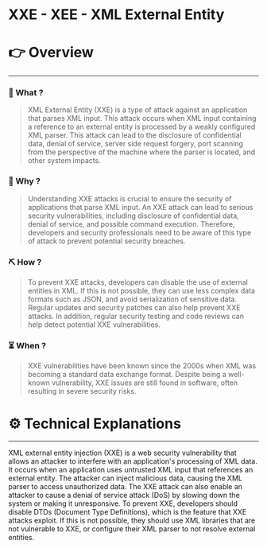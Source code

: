 # XXE - XEE - XML External Entity


# 👉 Overview

---

### 👀 What ?

> XML External Entity (XXE) is a type of attack against an application that parses XML input. This attack occurs when XML input containing a reference to an external entity is processed by a weakly configured XML parser. This attack can lead to the disclosure of confidential data, denial of service, server side request forgery, port scanning from the perspective of the machine where the parser is located, and other system impacts.
> 

### 🧐 Why ?

> Understanding XXE attacks is crucial to ensure the security of applications that parse XML input. An XXE attack can lead to serious security vulnerabilities, including disclosure of confidential data, denial of service, and possible command execution. Therefore, developers and security professionals need to be aware of this type of attack to prevent potential security breaches.
> 

### ⛏️ How ?

> To prevent XXE attacks, developers can disable the use of external entities in XML. If this is not possible, they can use less complex data formats such as JSON, and avoid serialization of sensitive data. Regular updates and security patches can also help prevent XXE attacks. In addition, regular security testing and code reviews can help detect potential XXE vulnerabilities.
> 

### ⏳ When ?

> XXE vulnerabilities have been known since the 2000s when XML was becoming a standard data exchange format. Despite being a well-known vulnerability, XXE issues are still found in software, often resulting in severe security risks.
> 

# ⚙️ Technical Explanations

---

XML external entity injection (XXE) is a web security vulnerability that allows an attacker to interfere with an application's processing of XML data. It occurs when an application uses untrusted XML input that references an external entity. The attacker can inject malicious data, causing the XML parser to access unauthorized data. The XXE attack can also enable an attacker to cause a denial of service attack (DoS) by slowing down the system or making it unresponsive. To prevent XXE, developers should disable DTDs (Document Type Definitions), which is the feature that XXE attacks exploit. If this is not possible, they should use XML libraries that are not vulnerable to XXE, or configure their XML parser to not resolve external entities.
